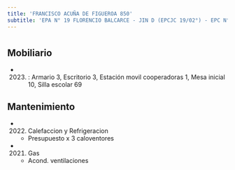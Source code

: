```yaml
---
title: 'FRANCISCO ACUÑA DE FIGUEROA 850'
subtitle: 'EPA N° 19 FLORENCIO BALCARCE - JIN D (EPCJC 19/02°) - EPC N° 19 FLORENCIO BALCARCE'
---
```


#


## Mobiliario

*  (2023) : Armario 3, Escritorio 3, Estación movil cooperadoras 1, Mesa inicial 10, Silla escolar 69 





## Mantenimiento

*  (2022) Calefaccion y Refrigeracion 
    + Presupuesto x 3 caloventores

*  (2021) Gas 
    + Acond. ventilaciones



